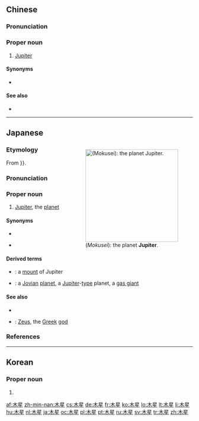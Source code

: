 ==Chinese==
{{zh-forms|[[wood]] (''[[Chinese]] [[element]]'')|[[star]]; [[heavenly]] [[body]]}}

===Pronunciation===
{{zh-pron
|m=Mùxīng
|c=muk6 sing1
|mn=zz,kh:Bo̍k-chheⁿ/xm,qz,tp:Bo̍k-chhiⁿ
|w=5moq xin
|cat=pn
}}

===Proper noun===
{{zh-proper noun}}

# {{lb|zh|astronomy}} [[Jupiter]] {{gloss|planet}}

====Synonyms====
* {{zh-l|歲星}}

====See also====
* {{list:planets of the Solar System/zh}}

{{topics|zh|Planets of the Solar System}}

----

==Japanese==
<div style="float:right;">
{{wikipedia|lang=ja}}
{{wikipedia|Jupiter}}
[[File:Jupiter.jpg|thumb|250px|{{lang|ja|木星}} (''Mokusei''): the planet '''Jupiter'''.]]
</div>
{{ja-kanjitab|もく|せい|yomi=o}}

===Etymology===
From {{etyl|zhx|ja|sort=もくせい}} {{m|zh|木星|lit=wood star|pos=in reference to {{w|Wu Xing}}}}}}.

===Pronunciation===
{{ja-pron|もくせい|acc=h|acc_ref=NHK,DJR|y=o|dev=2}}

===Proper noun===
{{ja-pos|proper|もくせい}}

# {{lb|ja|sort=もくせい|astronomy}} [[Jupiter]], the [[planet]]

====Synonyms====
* {{ja-l|ジュピター||Jupitā}}
* {{qualifier|archaic}} {{ja-l|木曜|もくよう}}

====Derived terms====
* {{ja-l|木星丘|もくせいきゅう|Mokusei kyū}}: {{qualifier|[[palmistry]]}} a [[mount]] of Jupiter
* {{ja-l|木製型惑星|もくせいがたわくせい|Mokuseigata wakusei}}: a [[Jovian]] [[planet]], a [[Jupiter]]-[[type]] planet, a [[gas giant]]

====See also====
* {{list:planets of the Solar System/ja}}
* {{ja-l|ゼウス||Zeusu}}: [[Zeus]], the [[Greek]] [[god]]

===References===
{{R:Shogakukan}}
<references/>

{{topics|ja|Planets of the Solar System|sort=もくせい}}

----

==Korean==
{{ko-hanjatab}}

===Proper noun===
{{ko-noun|rv=Mokseong|hangeul=목성}}

# {{hanja form of|목성|Jupiter}}

[[af:木星]]
[[zh-min-nan:木星]]
[[cs:木星]]
[[de:木星]]
[[fr:木星]]
[[ko:木星]]
[[lo:木星]]
[[lt:木星]]
[[li:木星]]
[[hu:木星]]
[[nl:木星]]
[[ja:木星]]
[[oc:木星]]
[[pl:木星]]
[[pt:木星]]
[[ru:木星]]
[[sv:木星]]
[[tr:木星]]
[[zh:木星]]